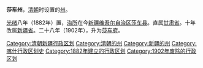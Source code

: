 '''莎车州'''，[[清朝|清朝]]时设置的[[州|州]]。

[[光绪|光绪]]八年（1882年）置，[[治所|治所]]在今[[新疆维吾尔自治区|新疆维吾尔自治区]][[莎车县|莎车县]]。直属[[甘肃省_(清朝)|甘肃省]]。十年改属[[新疆省_(清朝)|新疆省]]。二十八年（1902年），升为[[莎车府|莎车府]]。  

{{清朝行政区划小作品}}
{{新疆历史二级政区|nocat}}
{{DEFAULTSORT:S}}
[[Category:清朝新疆行政区划|Category:清朝新疆行政区划]]
[[Category:清朝的州|Category:清朝的州]]
[[Category:新疆的州|Category:新疆的州]]
[[Category:喀什行政区划史|Category:喀什行政区划史]]
[[Category:1882年建立的行政区划|Category:1882年建立的行政区划]]
[[Category:1902年废除的行政区划|Category:1902年废除的行政区划]]